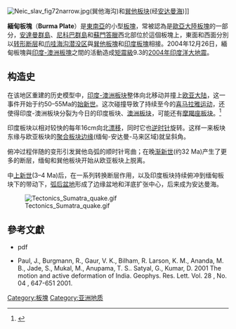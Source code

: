 {{noteTA
|G1=地震
}}
{{Infobox tectonic plate
| image = File:BurmaPlate.png
| alt = 緬甸板塊
| type = [[板塊列表#次要板塊|次要板塊]]
| area = {{convert|1100000|km2}}<ref>{{cite web |url=http://geology.about.com/library/bl/blplate_size_table.htm |title=Sizes of Tectonic or Lithospheric Plates |publisher=Geology.about.com |date=2014-03-05 |accessdate=2016-02-02 |archive-date=2016-06-05 |archive-url=https://web.archive.org/web/20160605161523/http://geology.about.com/library/bl/blplate_size_table.htm |dead-url=yes }}</ref>
| move_direction = 北方
| move_speed = {{convert|46|mm|in|abbr=off}}/1年
| geo_features = [[安達曼海|安達曼海]]
}}
[[Image:Neic_slav_fig72narrow.jpg|thumb]](巽他海沟)和[[巽他板块|巽他板块]](经[[安达曼海|安达曼海]])]]

'''緬甸板塊'''（'''Burma Plate'''）是[[東南亞|東南亞]]的小型[[板塊|板塊]]，常被認為是[[歐亞大陸板塊|歐亞大陸板塊]]的一部分，[[安達曼群島|安達曼群島]]、[[尼科巴群島|尼科巴群島]]和[[蘇門答臘|蘇門答臘]]西北部位於這個板塊上，東面和西面分別以[[转形断层|转形断层]]和[[爪哇海沟|爪哇海沟]][[潜没区|潜没区]]與[[巽他板塊|巽他板塊]]和[[印度板塊|印度板塊]]相接。2004年12月26日，緬甸板塊與[[印度-澳洲板塊|印度-澳洲板塊]]之間的活動造成[[矩震級|矩震級]]9.3的[[2004年印度洋大地震|2004年印度洋大地震]]。

==构造史==
在该地区重建的历史模型中，[[印度-澳洲板块|印度-澳洲板块]]整体向北移动并撞上[[欧亚大陆|欧亚大陆]]，这一事件开始于约50–55Ma的[[始新世|始新世]]。这次碰撞导致了持续至今的[[喜马拉雅运动|喜马拉雅运动]]，还使得印度-澳洲板块分裂为今日的印度板块、[[澳洲板块|澳洲板块]]，可能还有[[摩羯座板块|摩羯座板块]]。<ref>{{cite journal|first=Richard G. |last=Gordon |title=Lithospheric Deformation in the equatorial Indian Ocean: Timing and Tibet |journal=Geology |date=2009-03-01 |volume=37 |issue=3 |doi=10.1130/focus032009.1 |doi-access=free }}</ref>{{rp|287–288}}

印度板块以相对较快的每年16cm向北[[大陆漂移学说|漂移]]，同时它也[[逆时针|逆时针]]旋转。这样一来板块东缘与欧亚板块的[[聚合板块边缘|聚合板块边缘]](缅甸-安达曼-马来区域)就呈斜角。

俯冲过程伴随的变形引发巽他岛弧的顺时针弯曲；在晚[[渐新世|渐新世]](约32 Ma)产生了更多的断层，缅甸和巽他板块开始从欧亚板块上脱离。

中[[上新世|上新世]](3–4 Ma)后，在一系列转换断层作用，以及印度板块持续俯冲到缅甸板块下的带动下，[[弧后盆地|弧后盆地]]形成了边缘盆地和洋底扩张中心，后来成为安达曼海。

[[Image:Tectonics_Sumatra_quake.gif|thumb]]

==參考文獻==
* {{cite web | author=Curray, JR | title=2002 Chapman Conference on Continent - Ocean Interactions within the East Asian Marginal Seas | work=Tectonics and History of the Andaman Sea Region (abstract) | url=http://www.agu.org/meetings/cc02cabstracts/curray-p.pdf | format=PDF | accessdate=September 8, 2005 | archive-date=2005-03-23 | archive-url=https://web.archive.org/web/20050323100450/http://www.agu.org/meetings/cc02cabstracts/curray-p.pdf | dead-url=no }} pdf
* Paul, J., Burgmann, R., Gaur, V. K., Bilham, R. Larson, K. M., Ananda, M. B., Jade, S., Mukal, M., Anupama, T. S.. Satyal, G., Kumar, D. 2001 The motion and active deformation of India. Geophys. Res. Lett. Vol. 28 , No. 04 , 647-651 2001.
{{reflist}}

{{地球板块}}
[[Category:板塊|Category:板塊]]
[[Category:亚洲地质|Category:亚洲地质]]